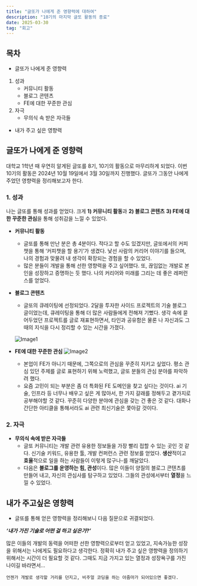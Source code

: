 ```yaml
---
title: "글또가 나에게 준 영향력에 대하여"
description: "10기의 마지막 글또 활동의 종료"
date: 2025-03-30
tag: "회고"
---
```


## 목차

- 글또가 나에게 준 영향력

1. 성과
   - 커뮤니티 활동
   - 블로그 콘텐츠
   - FE에 대한 꾸준한 관심
2. 자극
   - 무의식 속 받은 자극들

- 내가 주고 싶은 영향력

## 글또가 나에게 준 영향력

대학교 1학년 때 우연히 알게된 글또를 8기, 10기의 활동으로 마무리하게 되었다. 이번 10기의 활동은 2024년 10월 19일에서 3월 30일까지 진행했다. 글또가 그동안 나에게 주었던 영향력을 정리해보고자 한다.

### 1. 성과

나는 글또를 통해 성과를 얻었다. 크게 **1) 커뮤니티 활동**과 **2) 블로그 콘텐츠** **3) FE에 대한 꾸준한 관심**을 통해 성취감을 느낄 수 있었다.

- **커뮤니티 활동**

  - 글또를 통해 만난 분은 총 4분이다. 적다고 할 수도 있겠지만, 글또에서의 커피챗을 통해 ‘커피챗을 할 용기’가 생겼다. 낯선 사람의 커리어 이야기를 들으며, 나의 경험과 맞물려 내 생각이 확장되는 경험을 할 수 있었다.
  - 많은 분들이 개발을 통해 선한 영향력을 주고 싶어했다. 또, 끊임없는 개발로 본인을 성장하고 증명하는 듯 했다. 나의 커리어와 미래를 그리는 데 좋은 레퍼런스를 얻었다.

- **블로그 콘텐츠**

  - 글또의 큐레이팅에 선정되었다. 2달을 투자한 사이드 프로젝트의 기술 블로그 글이었는데, 큐레이팅을 통해 더 많은 사람들에게 전해져 기뻤다. 생각 속에 묻어두었던 프로젝트를 글로 재표현하면서, 타인과 공유함은 물론 나 자신과도 그때의 지식을 다시 정리할 수 있는 시간을 가졌다.

  ![Image1](https://github.com/user-attachments/assets/b53f3d11-0d60-44bb-83ca-0f4efef7eb3a)

- **FE에 대한 꾸준한 관심**
  ![Image2](https://github.com/user-attachments/assets/22788c9d-186d-4a99-a63e-17f5eaedeea3)
  - 본업이 FE가 아니기 때문에, 그쪽으로의 관심을 꾸준히 지키고 싶었다. 평소 관심 있던 주제를 글로 표현하기 위해 노력했고, 글또 분들의 관심 분야를 파악하려 했다.
  - 요즘 고민이 되는 부분은 좀 더 특화된 FE 도메인을 찾고 싶다는 것이다. ai 기술, 인프라 등 너무나 배우고 싶은 게 많아서, 한 가지 갈래를 정해두고 곁가지로 공부해야할 것 같다. 꾸준히 다양한 분야에 관심을 갖는 건 좋은 것 같다. 대화나 간단한 아티클을 통해서라도 ai 관련 최신기술은 쫓아갈 것이다.

### 2. 자극

- **무의식 속에 받은 자극들**
  - 글또 커뮤니티는 개발 관련 유용한 정보들을 가장 빨리 접할 수 있는 곳인 것 같다. 신기술 키워드, 유용한 툴, 개발 컨퍼런스 관련 정보를 얻었다. **생산**적이고 **효율**적으로 일을 하는 사람들이 이렇게 많구나-를 깨달았다.
  - 다음은 **블로그를 운영하는 힘, 관성**이다. 많은 이들이 양질의 블로그 콘텐츠를 만들어 내고, 자신의 관심사를 탐구하고 있었다. 그들의 관성에서부터 **열정**을 느낄 수 있었다.

## 내가 주고싶은 영향력

- 글또를 통해 얻은 영향력을 정리해보니 다음 질문으로 귀결되었다.

**_‘내가 가진 기술로 어떤 걸 하고 싶은가?’_**

많은 이들의 개발의 동력을 어떠한 선한 영향력으로부터 얻고 있었고, 지속가능한 성장을 위해서는 나에게도 필요하다고 생각한다. 정확히 내가 주고 싶은 영향력을 정의하기 위해서는 시간이 더 필요할 것 같다. 그때도 지금 가지고 있는 열정과 성장욕구를 가진 나이길 바라면서…

    언젠가 개발로 생각할 거리를 던지고, 비주얼 코딩을 하는 아줌마가 되어있으면 좋겠다.
